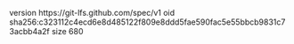 version https://git-lfs.github.com/spec/v1
oid sha256:c323112c4ecd6e8d485122f809e8ddd5fae590fac5e55bbcb9831c73acbb4a2f
size 680
